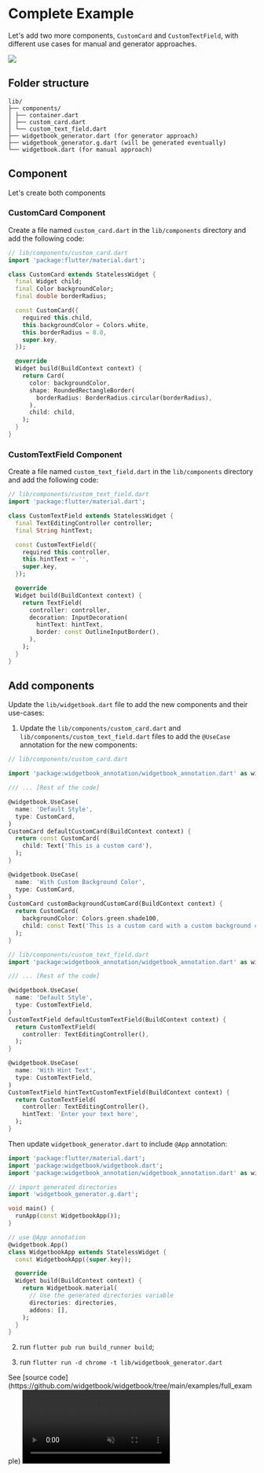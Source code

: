 # Complete Example

Let's add two more components, `CustomCard` and `CustomTextField`, with different use
cases for manual and generator approaches.

<Image src="/assets/getting-started/full-example.png" zoom />

## Folder structure

```tree
lib/
├── components/
│ ├── container.dart
│ ├── custom_card.dart
│ └── custom_text_field.dart
├── widgetbook_generator.dart (for generator approach)
├── widgetbook_generator.g.dart (will be generated eventually)
└── widgetbook.dart (for manual approach)
```

## Component

Let's create both components

### CustomCard Component

Create a file named `custom_card.dart` in the `lib/components` directory and add the
following code:

```dart
// lib/components/custom_card.dart
import 'package:flutter/material.dart';

class CustomCard extends StatelessWidget {
  final Widget child;
  final Color backgroundColor;
  final double borderRadius;

  const CustomCard({
    required this.child,
    this.backgroundColor = Colors.white,
    this.borderRadius = 8.0,
    super.key,
  });

  @override
  Widget build(BuildContext context) {
    return Card(
      color: backgroundColor,
      shape: RoundedRectangleBorder(
        borderRadius: BorderRadius.circular(borderRadius),
      ),
      child: child,
    );
  }
}
```

### CustomTextField Component

Create a file named `custom_text_field.dart` in the `lib/components` directory and add the
following code:

```dart
// lib/components/custom_text_field.dart
import 'package:flutter/material.dart';

class CustomTextField extends StatelessWidget {
  final TextEditingController controller;
  final String hintText;

  const CustomTextField({
    required this.controller,
    this.hintText = '',
    super.key,
  });

  @override
  Widget build(BuildContext context) {
    return TextField(
      controller: controller,
      decoration: InputDecoration(
        hintText: hintText,
        border: const OutlineInputBorder(),
      ),
    );
  }
}
```

## Add components

Update the `lib/widgetbook.dart` file to add the new components and their use-cases:

1. Update the `lib/components/custom_card.dart` and `lib/components/custom_text_field.dart` files to add the `@UseCase` annotation for the new components:

```dart
// lib/components/custom_card.dart

import 'package:widgetbook_annotation/widgetbook_annotation.dart' as widgetbook;

/// ... [Rest of the code]

@widgetbook.UseCase(
  name: 'Default Style',
  type: CustomCard,
)
CustomCard defaultCustomCard(BuildContext context) {
  return const CustomCard(
    child: Text('This is a custom card'),
  );
}

@widgetbook.UseCase(
  name: 'With Custom Background Color',
  type: CustomCard,
)
CustomCard customBackgroundCustomCard(BuildContext context) {
  return CustomCard(
    backgroundColor: Colors.green.shade100,
    child: const Text('This is a custom card with a custom background color'),
  );
}
```

```dart
// lib/components/custom_text_field.dart
import 'package:widgetbook_annotation/widgetbook_annotation.dart' as widgetbook;

/// ... [Rest of the code]

@widgetbook.UseCase(
  name: 'Default Style',
  type: CustomTextField,
)
CustomTextField defaultCustomTextField(BuildContext context) {
  return CustomTextField(
    controller: TextEditingController(),
  );
}

@widgetbook.UseCase(
  name: 'With Hint Text',
  type: CustomTextField,
)
CustomTextField hintTextCustomTextField(BuildContext context) {
  return CustomTextField(
    controller: TextEditingController(),
    hintText: 'Enter your text here',
  );
}
```

Then update `widgetbook_generator.dart` to include `@App` annotation:

```dart
import 'package:flutter/material.dart';
import 'package:widgetbook/widgetbook.dart';
import 'package:widgetbook_annotation/widgetbook_annotation.dart' as widgetbook;

// import generated directories
import 'widgetbook_generator.g.dart';

void main() {
  runApp(const WidgetbookApp());
}

// use @App annotation
@widgetbook.App()
class WidgetbookApp extends StatelessWidget {
  const WidgetbookApp({super.key});

  @override
  Widget build(BuildContext context) {
    return Widgetbook.material(
      // Use the generated directories variable
      directories: directories,
      addons: [],
    );
  }
}
```

2. run `flutter pub run build_runner build`;

3. run `flutter run -d chrome -t lib/widgetbook_generator.dart`

<Info>
  See [source
  code](https://github.com/widgetbook/widgetbook/tree/main/examples/full_example)
</Info>

<Video autoPlay muted src="/assets/screenshots/complete.mp4" type="video/mp4" />
